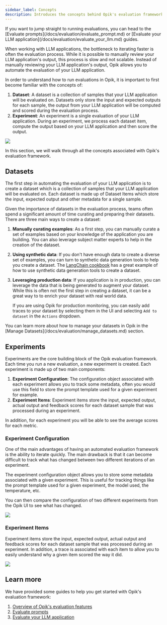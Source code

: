 ```yaml
---
sidebar_label: Concepts
description: Introduces the concepts behind Opik's evaluation framework
---
```


<Tip>
  If you want to jump straight to running evaluations, you can head to the [Evaluate
  prompts](/docs/evaluation/evaluate_prompt.md) or [Evaluate your LLM
  application](/docs/evaluation/evaluate_your_llm.md) guides.
</Tip>

When working with LLM applications, the bottleneck to iterating faster is often the evaluation process. While it is possible to manually review your LLM application's output, this process is slow and not scalable. Instead of manually reviewing your LLM application's output, Opik allows you to automate the evaluation of your LLM application.

In order to understand how to run evaluations in Opik, it is important to first become familiar with the concepts of:

1. **Dataset**: A dataset is a collection of samples that your LLM application will be evaluated on. Datasets only store the input and expected outputs for each sample, the output from your LLM application will be computed and scored during the evaluation process.
2. **Experiment**: An experiment is a single evaluation of your LLM application. During an experiment, we process each dataset item, compute the output based on your LLM application and then score the output.

<Frame>
  <img src="/static/img/evaluation/evaluation_concepts.png" />
</Frame>

In this section, we will walk through all the concepts associated with Opik's evaluation framework.

## Datasets

The first step in automating the evaluation of your LLM application is to create a dataset which is a collection of samples that your LLM application will be evaluated on. Each dataset is made up of Dataset Items which store the input, expected output and other metadata for a single sample.

Given the importance of datasets in the evaluation process, teams often spend a significant amount of time curating and preparing their datasets. There are three main ways to create a dataset:

1. **Manually curating examples**: As a first step, you can manually curate a set of examples based on your knowledge of the application you are building. You can also leverage subject matter experts to help in the creation of the dataset.

2. **Using synthetic data**: If you don't have enough data to create a diverse set of examples, you can turn to synthetic data generation tools to help you create a dataset. The [LangChain cookbook](/docs/cookbook/langchain.md) has a great example of how to use synthetic data generation tools to create a dataset.

3. **Leveraging production data**: If you application is in production, you can leverage the data that is being generated to augment your dataset. While this is often not the first step in creating a dataset, it can be a great way to to enrich your dataset with real world data.

   If you are using Opik for production monitoring, you can easily add traces to your dataset by selecting them in the UI and selecting `Add to dataset` in the `Actions` dropdown.

<Tip>
  You can learn more about how to manage your datasets in Opik in the [Manage
  Datasets](/docs/evaluation/manage_datasets.md) section.
</Tip>

## Experiments

Experiments are the core building block of the Opik evaluation framework. Each time you run a new evaluation, a new experiment is created. Each experiment is made up of two main components:

1. **Experiment Configuration**: The configuration object associated with each experiment allows you to track some metadata, often you would use this field to store the prompt template used for a given experiment for example.
2. **Experiment Items**: Experiment items store the input, expected output, actual output and feedback scores for each dataset sample that was processed during an experiment.

In addition, for each experiment you will be able to see the average scores for each metric.

### Experiment Configuration

One of the main advantages of having an automated evaluation framework is the ability to iterate quickly. The main drawback is that it can become difficult to track what has changed between two different iterations of an experiment.

The experiment configuration object allows you to store some metadata associated with a given experiment. This is useful for tracking things like the prompt template used for a given experiment, the model used, the temperature, etc.

You can then compare the configuration of two different experiments from the Opik UI to see what has changed.

<Frame>
  <img src="/static/img/evaluation/compare_experiment_config.png" />
</Frame>

### Experiment Items

Experiment items store the input, expected output, actual output and feedback scores for each dataset sample that was processed during an experiment. In addition, a trace is associated with each item to allow you to easily understand why a given item scored the way it did.

<Frame>
  <img src="/static/img/evaluation/experiment_items.png" />
</Frame>

## Learn more

We have provided some guides to help you get started with Opik's evaluation framework:

1. [Overview of Opik's evaluation features](/docs/evaluation/overview.mdx)
2. [Evaluate prompts](/docs/evaluation/evaluate_prompt.md)
3. [Evaluate your LLM application](/docs/evaluation/evaluate_your_llm.md)
